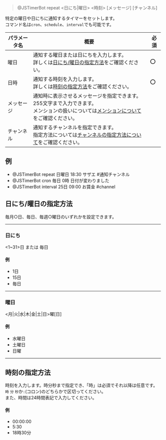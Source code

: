 > <Mention>@JSTimerBot</Mention> repeat \<日にち|曜日> \<時刻> [メッセージ] [チャンネル]

特定の曜日や日にちに通知するタイマーをセットします。  
コマンド名は`cron`、`schedule`、`interval`でも可能です。

| パラメータ名 | 概要                                                                                         | 必須 |
|--------|--------------------------------------------------------------------------------------------|----|
| 曜日     | 通知する曜日または日にちを入力します。<br/>詳しくは[日にち/曜日の指定方法](#日にち曜日の指定方法)をご確認ください。                            | ⭕  |
| 日時     | 通知する時刻を入力します。<br/>詳しくは[時刻の指定方法](#時刻の指定方法)をご確認ください。                                         | ⭕  |
| メッセージ  | 通知時に表示させるメッセージを指定できます。255文字まで入力できます。<br/>メンションの扱いについては[メンションについて](../mention.mdx)をご確認ください。 |    |
| チャンネル  | 通知するチャンネルを指定できます。<br/>指定方法については[チャンネルの指定方法について](../channel.mdx)をご確認ください。                   |    |

## 例
- <Mention>@JSTimerBot</Mention> repeat 日曜日 18:30 サザエ #通知チャンネル
- <Mention>@JSTimerBot</Mention> cron 毎日 0時 日付が変わりました
- <Mention>@JSTimerBot</Mention> interval 25日 09:00 お賃金 <Mention>#channel</Mention>

## 日にち/曜日の指定方法
毎月○日、毎日、毎週○曜日のいずれかを設定できます。

---

### 日にち
\<1~31>日 または 毎日

#### 例
- 1日
- 15日
- 毎日

---

### 曜日
\<月|火|水|木|金|土|日>曜[日]

#### 例
- 水曜日
- 土曜日
- 日曜

---

## 時刻の指定方法
時刻を入力します。時分秒まで指定でき、「時」は必須でそれ以降は任意です。  
`時` `分` `秒`か`:`(コロン)のどちらかで区切ってください。  
また、時間は24時間表記で入力してください。

#### 例
- 00:00:00
- 5:30
- 18時30分